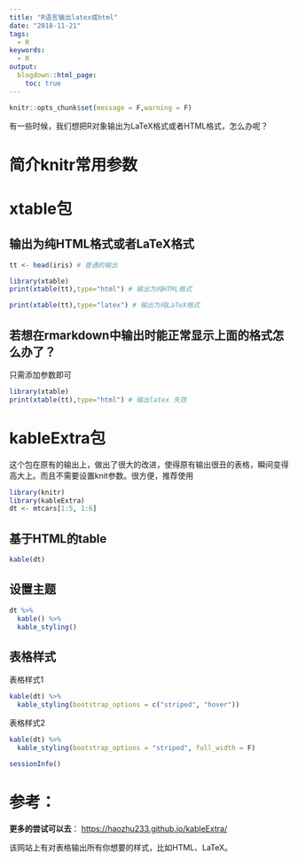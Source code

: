 ```yaml
---
title: "R语言输出latex或html"
date: "2018-11-21"
tags:
  - R
keywords:
  - R
output:
  blogdown::html_page:
    toc: true
---
```


```r
knitr::opts_chunk$set(message = F,warning = F)
```

有一些时候，我们想把R对象输出为LaTeX格式或者HTML格式，怎么办呢？

# 简介knitr常用参数


# xtable包

## 输出为纯HTML格式或者LaTeX格式


```r
tt <- head(iris) # 普通的输出

library(xtable)
print(xtable(tt),type="html") # 输出为纯HTML格式

```

```r
print(xtable(tt),type="latex") # 输出为纯LaTeX格式
```

## 若想在rmarkdown中输出时能正常显示上面的格式怎么办了？
只需添加参数即可


```r
library(xtable)
print(xtable(tt),type="html") # 输出latex 失效
```

# kableExtra包
这个包在原有的输出上，做出了很大的改进，使得原有输出很丑的表格，瞬间变得高大上。而且不需要设置knit参数。很方便，推荐使用
```r
library(knitr)
library(kableExtra)
dt <- mtcars[1:5, 1:6]
```
## 基于HTML的table
```r
kable(dt)
```
## 设置主题
```r
dt %>%
  kable() %>%
  kable_styling()
```

## 表格样式
表格样式1
```r
kable(dt) %>%
  kable_styling(bootstrap_options = c("striped", "hover"))
```

表格样式2
```r
kable(dt) %>%
  kable_styling(bootstrap_options = "striped", full_width = F)
```

```r
sessionInfo()
```
# 参考： 
**更多的尝试可以去**： [https://haozhu233.github.io/kableExtra/](https://haozhu233.github.io/kableExtra/) 


该网站上有对表格输出所有你想要的样式，比如HTML、LaTeX。
